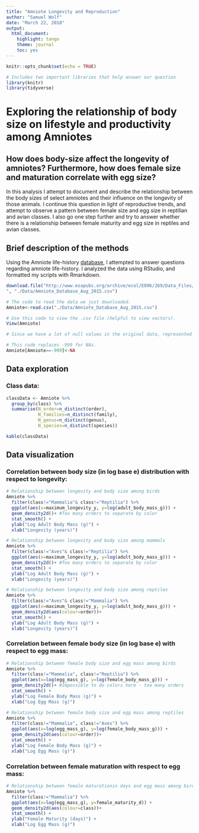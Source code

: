 ```yaml
---
title: "Amniote Longevity and Reproduction"
author: "Samuel Wolf"
date: "March 22, 2018"
output: 
  html_document:
    highlight: tango
    theme: journal
    toc: yes
---
```


```r
knitr::opts_chunk$set(echo = TRUE)
```


```r
# Includes two important libraries that help answer our question
library(knitr)
library(tidyverse)

```

# Exploring the relationship of body size on lifestyle and productivity among Amniotes
##  How does body-size affect the longevity of amniotes? Furthermore, how does female size and maturation correlate with egg size?

In this analysis I attempt to document and describe the relationship between the body sizes of select amniotes and their influence on the longevity of those animals. I continue this question in light of reproductive trends, and attempt to observe a pattern between female size and egg size in reptilian and avian classes. I also go one step further and try to answer whether there is a relationship between female maturity and egg size in reptiles and avian classes. 

## Brief description of the methods

Using the Amniote life-history [database](http://www.esapubs.org/archive/ecol/E096/269/#data), I attempted to answer questions regarding amniote life-history. I analyzed the data using RStudio, and formatted my scripts with Rmarkdown.  

```r
download.file("http://www.esapubs.org/archive/ecol/E096/269/Data_Files/Amniote_Database_Aug_2015.csv
", "./Data/Amniote_Database_Aug_2015.csv")

```
```r
# The code to read the data we just downloaded. 
Amniote<-read.csv("./Data/Amniote_Database_Aug_2015.csv")

# Use this code to view the .csv file (helpful to view vectors).
View(Amniote)
```

```r
# Since we have a lot of null values in the original data, represented as -999, we can make these into NA's to make the data more readable. 

# This code replaces -999 for NAs.
Amniote[Amniote==-999]<-NA
```


## Data exploration

### Class data: 
```r
classData <- Amniote %>% 
  group_by(class) %>% 
  summarise(N_order=n_distinct(order),
            N_families=n_distinct(family),
            N_genus=n_distinct(genus),
            N_species=n_distinct(species))

kable(classData)
```


## Data visualization
### Correlation between body size (in log base e) distribution with respect to longevity:
```r
# Relationship between longevity and body size among birds
Amniote %>% 
  filter(class!="Mammalia"& class!="Reptilia") %>% 
  ggplot(aes(x=maximum_longevity_y, y=log(adult_body_mass_g))) + 
  geom_density2d()+ #Too many orders to separate by color
  stat_smooth() +
  ylab("Log Adult Body Mass (g)") +
  xlab("Longevity (years)")
```


```r
# Relationship between longevity and body size among mammals
Amniote %>% 
  filter(class!="Aves"& class!="Reptilia") %>% 
  ggplot(aes(x=maximum_longevity_y, y=log(adult_body_mass_g))) + 
  geom_density2d()+ #Too many orders to separate by color
  stat_smooth() +
  ylab("Log Adult Body Mass (g)") +
  xlab("Longevity (years)")
```


```r
# Relationship between longevity and body size among reptiles
Amniote %>% 
  filter(class!="Aves"& class!="Mammalia") %>% 
  ggplot(aes(x=maximum_longevity_y, y=log(adult_body_mass_g))) + 
  geom_density2d(aes(colour=order))+
  stat_smooth() +
  ylab("Log Adult Body Mass (g)") +
  xlab("Longevity (years)")
```


### Correlation between female body size (in log base e) with respect to egg mass:
```r
# Relationship between female body size and egg mass among birds
Amniote %>% 
  filter(class!="Mammalia", class!="Reptilia") %>% 
  ggplot(aes(x=log(egg_mass_g), y=log(female_body_mass_g))) + 
  geom_density2d()+ #Impossible to do colors here - too many orders
  stat_smooth() +
  ylab("Log Female Body Mass (g)") +
  xlab("Log Egg Mass (g)")
```


```r
# Relationship between female body size and egg mass among reptiles
Amniote %>% 
  filter(class!="Mammalia", class!="Aves") %>% 
  ggplot(aes(x=log(egg_mass_g), y=log(female_body_mass_g))) + 
  geom_density2d(aes(colour=order))+
  stat_smooth() +
  ylab("Log Female Body Mass (g)") +
  xlab("Log Egg Mass (g)")
```


### Correlation between female maturation with respect to egg mass:
```r
# Relationship between female maturationin days and egg mass among birds and reptiles
Amniote %>% 
  filter(class!="Mammalia") %>% 
  ggplot(aes(x=log(egg_mass_g), y=female_maturity_d)) + 
  geom_density2d(aes(colour=class))+
  stat_smooth() +
  ylab("Female Maturity (days)") +
  xlab("Log Egg Mass (g)")
```